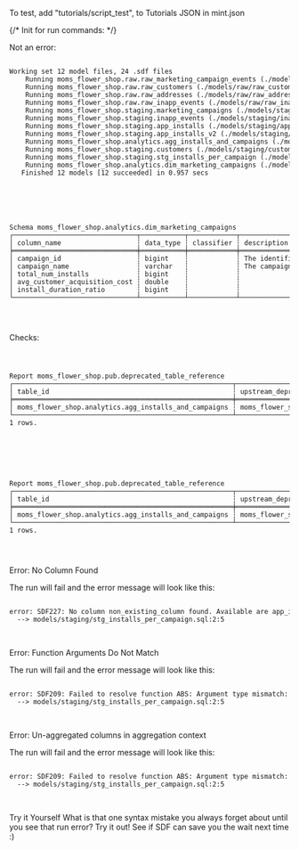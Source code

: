
To test, add "tutorials/script_test", to Tutorials JSON in mint.json

{/*
Init for run commands:
*/}

Not an error:
<div className="bg-[#0F1117] dark:bg-codeblock rounded-xl dark:ring-1 dark:ring-gray-800/50 relative">
<pre style={{ fontFamily: 'monospace', backgroundColor: 'transparent' }} className='language-shell'>
<code className='language-shell'>
Working&nbsp;set&nbsp;12&nbsp;model&nbsp;files,&nbsp;24&nbsp;.sdf&nbsp;files
&nbsp;&nbsp;&nbsp;&nbsp;Running&nbsp;moms_flower_shop.raw.raw_marketing_campaign_events&nbsp;(./models/raw/raw_marketing_campaign_events.sql)
&nbsp;&nbsp;&nbsp;&nbsp;Running&nbsp;moms_flower_shop.raw.raw_customers&nbsp;(./models/raw/raw_customers.sql)
&nbsp;&nbsp;&nbsp;&nbsp;Running&nbsp;moms_flower_shop.raw.raw_addresses&nbsp;(./models/raw/raw_addresses.sql)
&nbsp;&nbsp;&nbsp;&nbsp;Running&nbsp;moms_flower_shop.raw.raw_inapp_events&nbsp;(./models/raw/raw_inapp_events.sql)
&nbsp;&nbsp;&nbsp;&nbsp;Running&nbsp;moms_flower_shop.staging.marketing_campaigns&nbsp;(./models/staging/marketing_campaigns.sql)
&nbsp;&nbsp;&nbsp;&nbsp;Running&nbsp;moms_flower_shop.staging.inapp_events&nbsp;(./models/staging/inapp_events.sql)
&nbsp;&nbsp;&nbsp;&nbsp;Running&nbsp;moms_flower_shop.staging.app_installs&nbsp;(./models/staging/app_installs.sql)
&nbsp;&nbsp;&nbsp;&nbsp;Running&nbsp;moms_flower_shop.staging.app_installs_v2&nbsp;(./models/staging/app_installs_v2.sql)
&nbsp;&nbsp;&nbsp;&nbsp;Running&nbsp;moms_flower_shop.analytics.agg_installs_and_campaigns&nbsp;(./models/analytics/agg_installs_and_campaigns.sql)
&nbsp;&nbsp;&nbsp;&nbsp;Running&nbsp;moms_flower_shop.staging.customers&nbsp;(./models/staging/customers.sql)
&nbsp;&nbsp;&nbsp;&nbsp;Running&nbsp;moms_flower_shop.staging.stg_installs_per_campaign&nbsp;(./models/staging/stg_installs_per_campaign.sql)
&nbsp;&nbsp;&nbsp;&nbsp;Running&nbsp;moms_flower_shop.analytics.dim_marketing_campaigns&nbsp;(./models/analytics/dim_marketing_campaigns.sql)
&nbsp;&nbsp;&nbsp;Finished&nbsp;12&nbsp;models&nbsp;[12&nbsp;succeeded]&nbsp;in&nbsp;0.957&nbsp;secs

</code>
</pre>
</div>

<div className="bg-[#0F1117] dark:bg-codeblock rounded-xl dark:ring-1 dark:ring-gray-800/50 relative">
<pre style={{ fontFamily: 'monospace', backgroundColor: 'transparent' }} className='language-error'>
<code className='language-error'>

Schema&nbsp;moms_flower_shop.analytics.dim_marketing_campaigns
┌───────────────────────────────┬───────────┬────────────┬──────────────────────────────────────────────────────────────────┐
│&nbsp;column_name&nbsp;&nbsp;&nbsp;&nbsp;&nbsp;&nbsp;&nbsp;&nbsp;&nbsp;&nbsp;&nbsp;&nbsp;&nbsp;&nbsp;&nbsp;&nbsp;&nbsp;&nbsp;&nbsp;┆&nbsp;data_type&nbsp;┆&nbsp;classifier&nbsp;┆&nbsp;description&nbsp;&nbsp;&nbsp;&nbsp;&nbsp;&nbsp;&nbsp;&nbsp;&nbsp;&nbsp;&nbsp;&nbsp;&nbsp;&nbsp;&nbsp;&nbsp;&nbsp;&nbsp;&nbsp;&nbsp;&nbsp;&nbsp;&nbsp;&nbsp;&nbsp;&nbsp;&nbsp;&nbsp;&nbsp;&nbsp;&nbsp;&nbsp;&nbsp;&nbsp;&nbsp;&nbsp;&nbsp;&nbsp;&nbsp;&nbsp;&nbsp;&nbsp;&nbsp;&nbsp;&nbsp;&nbsp;&nbsp;&nbsp;&nbsp;&nbsp;&nbsp;&nbsp;&nbsp;&nbsp;│
╞═══════════════════════════════╪═══════════╪════════════╪══════════════════════════════════════════════════════════════════╡
│&nbsp;campaign_id&nbsp;&nbsp;&nbsp;&nbsp;&nbsp;&nbsp;&nbsp;&nbsp;&nbsp;&nbsp;&nbsp;&nbsp;&nbsp;&nbsp;&nbsp;&nbsp;&nbsp;&nbsp;&nbsp;┆&nbsp;bigint&nbsp;&nbsp;&nbsp;&nbsp;┆&nbsp;&nbsp;&nbsp;&nbsp;&nbsp;&nbsp;&nbsp;&nbsp;&nbsp;&nbsp;&nbsp;&nbsp;┆&nbsp;The&nbsp;identifier&nbsp;of&nbsp;the&nbsp;campaign&nbsp;that&nbsp;is&nbsp;associated&nbsp;with&nbsp;the&nbsp;event&nbsp;│
│&nbsp;campaign_name&nbsp;&nbsp;&nbsp;&nbsp;&nbsp;&nbsp;&nbsp;&nbsp;&nbsp;&nbsp;&nbsp;&nbsp;&nbsp;&nbsp;&nbsp;&nbsp;&nbsp;┆&nbsp;varchar&nbsp;&nbsp;&nbsp;┆&nbsp;&nbsp;&nbsp;&nbsp;&nbsp;&nbsp;&nbsp;&nbsp;&nbsp;&nbsp;&nbsp;&nbsp;┆&nbsp;The&nbsp;campaign&nbsp;name&nbsp;associated&nbsp;with&nbsp;the&nbsp;campaign_id&nbsp;&nbsp;&nbsp;&nbsp;&nbsp;&nbsp;&nbsp;&nbsp;&nbsp;&nbsp;&nbsp;&nbsp;&nbsp;&nbsp;&nbsp;&nbsp;│
│&nbsp;total_num_installs&nbsp;&nbsp;&nbsp;&nbsp;&nbsp;&nbsp;&nbsp;&nbsp;&nbsp;&nbsp;&nbsp;&nbsp;┆&nbsp;bigint&nbsp;&nbsp;&nbsp;&nbsp;┆&nbsp;&nbsp;&nbsp;&nbsp;&nbsp;&nbsp;&nbsp;&nbsp;&nbsp;&nbsp;&nbsp;&nbsp;┆&nbsp;&nbsp;&nbsp;&nbsp;&nbsp;&nbsp;&nbsp;&nbsp;&nbsp;&nbsp;&nbsp;&nbsp;&nbsp;&nbsp;&nbsp;&nbsp;&nbsp;&nbsp;&nbsp;&nbsp;&nbsp;&nbsp;&nbsp;&nbsp;&nbsp;&nbsp;&nbsp;&nbsp;&nbsp;&nbsp;&nbsp;&nbsp;&nbsp;&nbsp;&nbsp;&nbsp;&nbsp;&nbsp;&nbsp;&nbsp;&nbsp;&nbsp;&nbsp;&nbsp;&nbsp;&nbsp;&nbsp;&nbsp;&nbsp;&nbsp;&nbsp;&nbsp;&nbsp;&nbsp;&nbsp;&nbsp;&nbsp;&nbsp;&nbsp;&nbsp;&nbsp;&nbsp;&nbsp;&nbsp;&nbsp;&nbsp;│
│&nbsp;avg_customer_acquisition_cost&nbsp;┆&nbsp;double&nbsp;&nbsp;&nbsp;&nbsp;┆&nbsp;&nbsp;&nbsp;&nbsp;&nbsp;&nbsp;&nbsp;&nbsp;&nbsp;&nbsp;&nbsp;&nbsp;┆&nbsp;&nbsp;&nbsp;&nbsp;&nbsp;&nbsp;&nbsp;&nbsp;&nbsp;&nbsp;&nbsp;&nbsp;&nbsp;&nbsp;&nbsp;&nbsp;&nbsp;&nbsp;&nbsp;&nbsp;&nbsp;&nbsp;&nbsp;&nbsp;&nbsp;&nbsp;&nbsp;&nbsp;&nbsp;&nbsp;&nbsp;&nbsp;&nbsp;&nbsp;&nbsp;&nbsp;&nbsp;&nbsp;&nbsp;&nbsp;&nbsp;&nbsp;&nbsp;&nbsp;&nbsp;&nbsp;&nbsp;&nbsp;&nbsp;&nbsp;&nbsp;&nbsp;&nbsp;&nbsp;&nbsp;&nbsp;&nbsp;&nbsp;&nbsp;&nbsp;&nbsp;&nbsp;&nbsp;&nbsp;&nbsp;&nbsp;│
│&nbsp;install_duration_ratio&nbsp;&nbsp;&nbsp;&nbsp;&nbsp;&nbsp;&nbsp;&nbsp;┆&nbsp;bigint&nbsp;&nbsp;&nbsp;&nbsp;┆&nbsp;&nbsp;&nbsp;&nbsp;&nbsp;&nbsp;&nbsp;&nbsp;&nbsp;&nbsp;&nbsp;&nbsp;┆&nbsp;&nbsp;&nbsp;&nbsp;&nbsp;&nbsp;&nbsp;&nbsp;&nbsp;&nbsp;&nbsp;&nbsp;&nbsp;&nbsp;&nbsp;&nbsp;&nbsp;&nbsp;&nbsp;&nbsp;&nbsp;&nbsp;&nbsp;&nbsp;&nbsp;&nbsp;&nbsp;&nbsp;&nbsp;&nbsp;&nbsp;&nbsp;&nbsp;&nbsp;&nbsp;&nbsp;&nbsp;&nbsp;&nbsp;&nbsp;&nbsp;&nbsp;&nbsp;&nbsp;&nbsp;&nbsp;&nbsp;&nbsp;&nbsp;&nbsp;&nbsp;&nbsp;&nbsp;&nbsp;&nbsp;&nbsp;&nbsp;&nbsp;&nbsp;&nbsp;&nbsp;&nbsp;&nbsp;&nbsp;&nbsp;&nbsp;│
└───────────────────────────────┴───────────┴────────────┴──────────────────────────────────────────────────────────────────┘

</code>
</pre>
</div>

Checks:
<div className="bg-[#0F1117] dark:bg-codeblock rounded-xl dark:ring-1 dark:ring-gray-800/50 relative">
<pre style={{ fontFamily: 'monospace', backgroundColor: 'transparent' }} className='language-error'>
<code className='language-error'>

Report&nbsp;moms_flower_shop.pub.deprecated_table_reference
┌───────────────────────────────────────────────────────┬───────────────────────────────────────┐
│&nbsp;table_id&nbsp;&nbsp;&nbsp;&nbsp;&nbsp;&nbsp;&nbsp;&nbsp;&nbsp;&nbsp;&nbsp;&nbsp;&nbsp;&nbsp;&nbsp;&nbsp;&nbsp;&nbsp;&nbsp;&nbsp;&nbsp;&nbsp;&nbsp;&nbsp;&nbsp;&nbsp;&nbsp;&nbsp;&nbsp;&nbsp;&nbsp;&nbsp;&nbsp;&nbsp;&nbsp;&nbsp;&nbsp;&nbsp;&nbsp;&nbsp;&nbsp;&nbsp;&nbsp;&nbsp;&nbsp;&nbsp;┆&nbsp;upstream_deprecated_table_id&nbsp;&nbsp;&nbsp;&nbsp;&nbsp;&nbsp;&nbsp;&nbsp;&nbsp;&nbsp;│
╞═══════════════════════════════════════════════════════╪═══════════════════════════════════════╡
│&nbsp;moms_flower_shop.analytics.agg_installs_and_campaigns&nbsp;┆&nbsp;moms_flower_shop.staging.app_installs&nbsp;│
└───────────────────────────────────────────────────────┴───────────────────────────────────────┘
1&nbsp;rows.

</code>
</pre>
</div>

<div className="bg-[#0F1117] dark:bg-codeblock rounded-xl dark:ring-1 dark:ring-gray-800/50 relative">
<pre style={{ fontFamily: 'monospace', backgroundColor: 'transparent' }} className='language-shell'>
<code className='language-shell'>

Report&nbsp;moms_flower_shop.pub.deprecated_table_reference
┌───────────────────────────────────────────────────────┬───────────────────────────────────────┐
│&nbsp;table_id&nbsp;&nbsp;&nbsp;&nbsp;&nbsp;&nbsp;&nbsp;&nbsp;&nbsp;&nbsp;&nbsp;&nbsp;&nbsp;&nbsp;&nbsp;&nbsp;&nbsp;&nbsp;&nbsp;&nbsp;&nbsp;&nbsp;&nbsp;&nbsp;&nbsp;&nbsp;&nbsp;&nbsp;&nbsp;&nbsp;&nbsp;&nbsp;&nbsp;&nbsp;&nbsp;&nbsp;&nbsp;&nbsp;&nbsp;&nbsp;&nbsp;&nbsp;&nbsp;&nbsp;&nbsp;&nbsp;┆&nbsp;upstream_deprecated_table_id&nbsp;&nbsp;&nbsp;&nbsp;&nbsp;&nbsp;&nbsp;&nbsp;&nbsp;&nbsp;│
╞═══════════════════════════════════════════════════════╪═══════════════════════════════════════╡
│&nbsp;moms_flower_shop.analytics.agg_installs_and_campaigns&nbsp;┆&nbsp;moms_flower_shop.staging.app_installs&nbsp;│
└───────────────────────────────────────────────────────┴───────────────────────────────────────┘
1&nbsp;rows.

</code>
</pre>
</div>


Error: No Column Found

The run will fail and the error message will look like this:

<div className="bg-[#0F1117] dark:bg-codeblock rounded-xl dark:ring-1 dark:ring-gray-800/50 relative">
<pre style={{ fontFamily: 'monospace', backgroundColor: 'transparent' }} className='language-error'>
<code className='language-error'>
error:&nbsp;SDF227:&nbsp;No&nbsp;column&nbsp;non_existing_column&nbsp;found.&nbsp;Available&nbsp;are&nbsp;app_installs.install_time,&nbsp;app_installs.campaign_name,&nbsp;app_installs.campaign_id,&nbsp;app_installs.campaign_type,&nbsp;app_installs.event_id,&nbsp;app_installs.platform,&nbsp;app_installs.customer_id
&nbsp;&nbsp;&#45;&#45;&gt;&nbsp;models/staging/stg_installs_per_campaign.sql:2:5

</code>
</pre>
</div>

Error: Function Arguments Do Not Match

The run will fail and the error message will look like this:

<div className="bg-[#0F1117] dark:bg-codeblock rounded-xl dark:ring-1 dark:ring-gray-800/50 relative">
<pre style={{ fontFamily: 'monospace', backgroundColor: 'transparent' }} className='language-error'>
<code className='language-error'>
error:&nbsp;SDF209:&nbsp;Failed&nbsp;to&nbsp;resolve&nbsp;function&nbsp;ABS:&nbsp;Argument&nbsp;type&nbsp;mismatch:&nbsp;actual:&nbsp;(varchar);&nbsp;candidates:&nbsp;(tinyint);&nbsp;(smallint);&nbsp;(bigint);&nbsp;(double);&nbsp;(decimal(p,&nbsp;s));&nbsp;(real).
&nbsp;&nbsp;&#45;&#45;&gt;&nbsp;models/staging/stg_installs_per_campaign.sql:2:5

</code>
</pre>
</div>

Error: Un-aggregated columns in aggregation context

The run will fail and the error message will look like this:
<div className="bg-[#0F1117] dark:bg-codeblock rounded-xl dark:ring-1 dark:ring-gray-800/50 relative">
<pre style={{ fontFamily: 'monospace', backgroundColor: 'transparent' }} className='language-error'>
<code className='language-error'>
error:&nbsp;SDF209:&nbsp;Failed&nbsp;to&nbsp;resolve&nbsp;function&nbsp;ABS:&nbsp;Argument&nbsp;type&nbsp;mismatch:&nbsp;actual:&nbsp;(varchar);&nbsp;candidates:&nbsp;(tinyint);&nbsp;(smallint);&nbsp;(bigint);&nbsp;(double);&nbsp;(decimal(p,&nbsp;s));&nbsp;(real).
&nbsp;&nbsp;&#45;&#45;&gt;&nbsp;models/staging/stg_installs_per_campaign.sql:2:5

</code>
</pre>
</div>
Try it Yourself
What is that one syntax mistake you always forget about until you see that 
run error? Try it out! See if SDF can save you the wait next time :)

